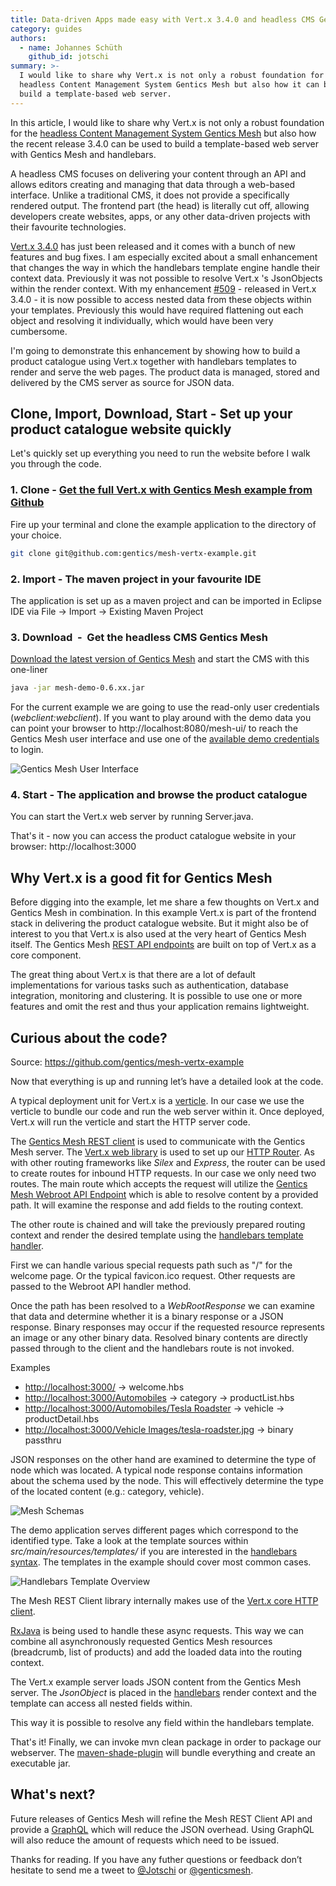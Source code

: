 ```yaml
---
title: Data-driven Apps made easy with Vert.x 3.4.0 and headless CMS Gentics Mesh
category: guides
authors:
  - name: Johannes Schüth
    github_id: jotschi
summary: >-
  I would like to share why Vert.x is not only a robust foundation for the
  headless Content Management System Gentics Mesh but also how it can be used to
  build a template-based web server.
---
```


In this article, I would like to share why Vert.x is not only a robust foundation for the [headless Content Management System Gentics Mesh](http://getmesh.io/) but also how the recent release 3.4.0 can be used to build a template-based web server with Gentics Mesh and handlebars.

A headless CMS focuses on delivering your content through an API and allows editors creating and managing that data through a web-based interface. Unlike a traditional CMS, it does not provide a specifically rendered output. The frontend part (the head) is literally cut off, allowing developers create websites, apps, or any other data-driven projects with their favourite technologies.

[Vert.x 3.4.0](http://vertx.io/blog/vert-x-3-4-0-is-released/) has just been released and it comes with a bunch of new features and bug fixes. I am especially excited about a small enhancement that changes the way in which the handlebars template engine handle their context data. Previously it was not possible to resolve Vert.x 's JsonObjects within the render context. With my enhancement [#509](https://github.com/vert-x3/vertx-web/pull/509) - released in Vert.x 3.4.0 - it is now possible to access nested data from these objects within your templates. Previously this would have required flattening out each object and resolving it individually, which would have been very cumbersome.

I'm going to demonstrate this enhancement by showing how to build a product catalogue using Vert.x together with handlebars templates to render and serve the web pages. The product data is managed, stored and delivered by the CMS server as source for JSON data.

## Clone, Import, Download, Start - Set up your product catalogue website quickly

Let's quickly set up everything you need to run the website before I walk you through the code.

### 1.  Clone - [Get the full Vert.x with Gentics Mesh example from Github](https://github.com/gentics/mesh-vertx-example)

Fire up your terminal and clone the example application to the directory of your choice.

```bash
git clone git@github.com:gentics/mesh-vertx-example.git
```

### 2. Import - The maven project in your favourite IDE

The application is set up as a maven project and can be imported in Eclipse IDE via File → Import → Existing Maven Project

### 3. Download  -  Get the headless CMS Gentics Mesh

[Download the latest version of Gentics Mesh](http://getmesh.io/Download) and start the CMS with this one-liner

```bash
java -jar mesh-demo-0.6.xx.jar
```

For the current example we are going to use the read-only user credentials (_webclient:webclient_).
If you want to play around with the demo data you can point your browser to http://localhost:8080/mesh-ui/ to reach the Gentics Mesh user interface and use one of the [available demo credentials](http://getmesh.io/docs/beta/getting-started.html#_startup) to login.

![Gentics Mesh User Interface](/images/blog/vertx-mesh/mesh-ui.jpg)

### 4. Start - The application and browse the product catalogue

You can start the Vert.x web server by running Server.java.

That's it - now you can access the product catalogue website in your browser: http://localhost:3000

## Why Vert.x is a good fit for Gentics Mesh

Before digging into the example, let me share a few thoughts on Vert.x and Gentics Mesh in combination. In this example Vert.x is part of the frontend stack in delivering the product catalogue website. But it might also be of interest to you that Vert.x is also used at the very heart of Gentics Mesh itself. The Gentics Mesh [REST API endpoints](http://getmesh.io/docs/beta/raml/) are built on top of Vert.x as a core component.

The great thing about Vert.x is that there are a lot of default implementations for various tasks such as authentication, database integration, monitoring and clustering. It is possible to use one or more features and omit the rest and thus your application remains lightweight.

## Curious about the code?

Source: https://github.com/gentics/mesh-vertx-example

Now that everything is up and running let’s have a detailed look at the code.

A typical deployment unit for Vert.x is a [verticle](http://vertx.io/docs/vertx-core/java/#_verticles). In our case we use the verticle to bundle our code and run the web server within it. Once deployed, Vert.x will run the verticle and start the HTTP server code.

<Gist url="https://gist.github.com/Jotschi/39fc0d3fcd45122eafe68d61bea4c120" file="main.java" />

The [Gentics Mesh REST client](http://getmesh.io/docs/beta/#_java_rest_client) is used to communicate with the Gentics Mesh server. The [Vert.x web library](http://vertx.io/docs/vertx-web/java/) is used to set up our [HTTP Router](http://vertx.io/docs/vertx-web/java/#_basic_vert_x_web_concepts). As with other routing frameworks like _Silex_ and _Express_, the router can be used to create routes for inbound HTTP requests. In our case we only need two routes. The main route which accepts the request will utilize the [Gentics Mesh Webroot API Endpoint](http://getmesh.io/docs/beta/#_webroot) which is able to resolve content by a provided path. It will examine the response and add fields to the routing context.

The other route is chained and will take the previously prepared routing context and render the desired template using the [handlebars template handler](http://vertx.io/docs/vertx-web/java/#_templates).

<Gist url="https://gist.github.com/Jotschi/39fc0d3fcd45122eafe68d61bea4c120" file="start.java" />

First we can handle various special requests path such as "/" for the welcome page. Or the typical favicon.ico request. Other requests are passed to the Webroot API handler method.

<Gist url="https://gist.github.com/Jotschi/39fc0d3fcd45122eafe68d61bea4c120" file="pathHandler.java" />

Once the path has been resolved to a _WebRootResponse_ we can examine that data and determine whether it is a binary response or a JSON response. Binary responses may occur if the requested resource represents an image or any other binary data. Resolved binary contents are directly passed through to the client and the handlebars route is not invoked.

Examples

* [http://localhost:3000/](http://localhost:3000/) → welcome.hbs
* [http://localhost:3000/Automobiles](http://localhost:3000/Automobiles) → category → productList.hbs
* [http://localhost:3000/Automobiles/Tesla Roadster](http://localhost:3000/Automobiles/Tesla%20Roadster) → vehicle → productDetail.hbs
* [http://localhost:3000/Vehicle Images/tesla-roadster.jpg](http://localhost:3000/Vehicle%20Images/tesla-roadster.jpg) → binary passthru

JSON responses on the other hand are examined to determine the type of node which was located. A typical node response contains information about the schema used by the node. This will effectively determine the type of the located content (e.g.: category, vehicle).

<Gist url="https://gist.github.com/Jotschi/39fc0d3fcd45122eafe68d61bea4c120" file="routeHandler.java" />

![Mesh Schemas](/images/blog/vertx-mesh/mesh-schemas.jpg)

The demo application serves different pages which correspond to the identified type.
Take a look at the template sources within _src/main/resources/templates/_ if you are interested in the [handlebars syntax](http://handlebarsjs.com/). 
The templates in the example should cover most common cases.   

![Handlebars Template Overview](/images/blog/vertx-mesh/mesh-vertx-templates.jpg)

The Mesh REST Client library internally makes use of the [Vert.x core HTTP client](http://vertx.io/docs/vertx-core/java/#_creating_an_http_client).

[RxJava](https://github.com/ReactiveX/RxJava) is being used to handle these async requests. This way we can combine all asynchronously requested Gentics Mesh resources (breadcrumb, list of products) and add the loaded data into the routing context.

The Vert.x example server loads JSON content from the Gentics Mesh server. The _JsonObject_ is placed in the [handlebars](https://github.com/jknack/handlebars.java) render context and the template can access all nested fields within.

This way it is possible to resolve any field within the handlebars template.

<Gist url="https://gist.github.com/Jotschi/39fc0d3fcd45122eafe68d61bea4c120" file="template.example" />

That's it! Finally, we can invoke mvn clean package in order to package our webserver. The [maven-shade-plugin](https://maven.apache.org/plugins/maven-shade-plugin/) will bundle everything and create an executable jar.

## What's next?

Future releases of Gentics Mesh will refine the Mesh REST Client API and provide a [GraphQL](http://graphql.org/) which will reduce the JSON overhead. Using GraphQL will also reduce the amount of requests which need to be issued.

Thanks for reading. If you have any futher questions or feedback don’t hesitate to send me a tweet to [@Jotschi](https://twitter.com/Jotschi/) or [@genticsmesh](https://twitter.com/genticsmesh/).
